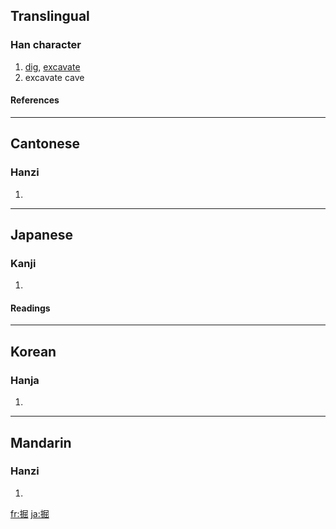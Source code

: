 {{see|撅}}

==Translingual==
===Han character===
{{Han char|rn=64|rad=手|as=08|sn=11|four=5707<sub>2</sub>|canj=手尸山山 (QSUU)|ids=⿰[[扌]][[屈]]}}
# [[dig]], [[excavate]]
# excavate cave
====References====
{{Han ref|kx=0438.020|dkj=12264|dj=0787.100|hdz=31909.020|uh=6398|ud=25496|bh=B1B8|bd=45496}}
----

==Cantonese==
===Hanzi===
{{yue-hanzi|jyut=|y=gwat6}}
# {{defn|Cantonese}}
----
==Japanese==
===Kanji===
{{ja-kanji|grade=c|rs=手08}}
# {{defn|Japanese}} 
====Readings====
{{ja-readings|on=[[くつ]] (kutsu), [[こつ]] (kotsu)|kun=[[ほる]] (horu)}}
----
==Korean==
===Hanja===
{{ko-hanja|hangeul=[[굴]], [[궐]]|eumhun=|rv=gul, gwol|mr=kul, kwŏl|y=kwul, kwel}}
# {{defn|Korean}}
----
==Mandarin==
===Hanzi===
{{cmn-hanzi|pin=[[jué]] ([[jue2]])|wg=chüeh<sup>2</sup>}}
# {{defn|Mandarin}}

[[fr:掘]]
[[ja:掘]]